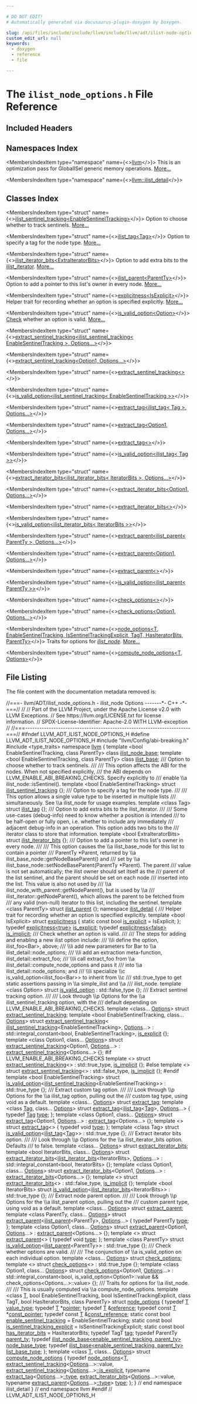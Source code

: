 ```yaml
---

# DO NOT EDIT!
# Automatically generated via docusaurus-plugin-doxygen by Doxygen.

slug: /api/files/include/include/llvm/include/llvm/adt/ilist-node-options-h
custom_edit_url: null
keywords:
  - doxygen
  - reference
  - file

---
```





# The `ilist_node_options.h` File Reference

<DoxygenPage pluginConfig={pluginConfig}>



## Included Headers

<IncludesList>
<IncludesListItem
  filePath="llvm/Config/abi-breaking.h"
  permalink=""
  isLocal="true" />
<IncludesListItem
  filePath="type_traits"
  permalink=""
  isLocal="false" />
</IncludesList>

## Namespaces Index

<MembersIndex>

<MembersIndexItem
  type="namespace"
  name={<><a href="/docs/api/namespaces/llvm">llvm</a></>}>
This is an optimization pass for GlobalISel generic memory operations. <a href="/docs/api/namespaces/llvm/#details">More...</a>
</MembersIndexItem>

<MembersIndexItem
  type="namespace"
  name={<><a href="/docs/api/namespaces/llvm/ilist-detail">llvm::ilist_detail</a></>}>
</MembersIndexItem>

</MembersIndex>

## Classes Index

<MembersIndex>

<MembersIndexItem
  type="struct"
  name={<><a href="/docs/api/structs/llvm/ilist-sentinel-tracking">ilist_sentinel_tracking&lt;EnableSentinelTracking&gt;</a></>}>
Option to choose whether to track sentinels. <a href="/docs/api/structs/llvm/ilist-sentinel-tracking/#details">More...</a>
</MembersIndexItem>

<MembersIndexItem
  type="struct"
  name={<><a href="/docs/api/structs/llvm/ilist-tag">ilist_tag&lt;Tag&gt;</a></>}>
Option to specify a tag for the node type. <a href="/docs/api/structs/llvm/ilist-tag/#details">More...</a>
</MembersIndexItem>

<MembersIndexItem
  type="struct"
  name={<><a href="/docs/api/structs/llvm/ilist-iterator-bits">ilist_iterator_bits&lt;ExtraIteratorBits&gt;</a></>}>
Option to add extra bits to the <a href="/docs/api/classes/llvm/ilist-iterator">ilist&#95;iterator</a>. <a href="/docs/api/structs/llvm/ilist-iterator-bits/#details">More...</a>
</MembersIndexItem>

<MembersIndexItem
  type="struct"
  name={<><a href="/docs/api/structs/llvm/ilist-parent">ilist_parent&lt;ParentTy&gt;</a></>}>
Option to add a pointer to this list&#39;s owner in every node. <a href="/docs/api/structs/llvm/ilist-parent/#details">More...</a>
</MembersIndexItem>

<MembersIndexItem
  type="struct"
  name={<><a href="/docs/api/structs/llvm/ilist-detail/explicitness">explicitness&lt;IsExplicit&gt;</a></>}>
Helper trait for recording whether an option is specified explicitly. <a href="/docs/api/structs/llvm/ilist-detail/explicitness/#details">More...</a>
</MembersIndexItem>

<MembersIndexItem
  type="struct"
  name={<><a href="/docs/api/structs/llvm/ilist-detail/is-valid-option">is_valid_option&lt;Option&gt;</a></>}>
<a href="/docs/api/namespaces/llvm/check">Check</a> whether an option is valid. <a href="/docs/api/structs/llvm/ilist-detail/is-valid-option/#details">More...</a>
</MembersIndexItem>

<MembersIndexItem
  type="struct"
  name={<><a href="/docs/api/structs/llvm/ilist-detail/extract-sentinel-tracking-1ca1120c2eb087cac94ecb2d8df85646">extract_sentinel_tracking&lt;ilist_sentinel_tracking&lt; EnableSentinelTracking &gt;, Options...&gt;</a></>}>
</MembersIndexItem>

<MembersIndexItem
  type="struct"
  name={<><a href="/docs/api/structs/llvm/ilist-detail/extract-sentinel-tracking-0aba35080f7fbff5cfc1f84b4ab8e4fd">extract_sentinel_tracking&lt;Option1, Options...&gt;</a></>}>
</MembersIndexItem>

<MembersIndexItem
  type="struct"
  name={<><a href="/docs/api/structs/llvm/ilist-detail/extract-sentinel-tracking-38559c871fba28d992ead51549367f83">extract_sentinel_tracking&lt;&gt;</a></>}>
</MembersIndexItem>

<MembersIndexItem
  type="struct"
  name={<><a href="/docs/api/structs/llvm/ilist-detail/is-valid-option-1806cf2bb1adeba58a9e9e92b57b2899">is_valid_option&lt;ilist_sentinel_tracking&lt; EnableSentinelTracking &gt;&gt;</a></>}>
</MembersIndexItem>

<MembersIndexItem
  type="struct"
  name={<><a href="/docs/api/structs/llvm/ilist-detail/extract-tag-0b5151aa4a2df87bef3c1dd805e6dc03">extract_tag&lt;ilist_tag&lt; Tag &gt;, Options...&gt;</a></>}>
</MembersIndexItem>

<MembersIndexItem
  type="struct"
  name={<><a href="/docs/api/structs/llvm/ilist-detail/extract-tag-0aba35080f7fbff5cfc1f84b4ab8e4fd">extract_tag&lt;Option1, Options...&gt;</a></>}>
</MembersIndexItem>

<MembersIndexItem
  type="struct"
  name={<><a href="/docs/api/structs/llvm/ilist-detail/extract-tag-38559c871fba28d992ead51549367f83">extract_tag&lt;&gt;</a></>}>
</MembersIndexItem>

<MembersIndexItem
  type="struct"
  name={<><a href="/docs/api/structs/llvm/ilist-detail/is-valid-option-d8e384254477ea05f4d8c452e5cb6c9c">is_valid_option&lt;ilist_tag&lt; Tag &gt;&gt;</a></>}>
</MembersIndexItem>

<MembersIndexItem
  type="struct"
  name={<><a href="/docs/api/structs/llvm/ilist-detail/extract-iterator-bits-a64cf0137404228d3ad28a1423f16876">extract_iterator_bits&lt;ilist_iterator_bits&lt; IteratorBits &gt;, Options...&gt;</a></>}>
</MembersIndexItem>

<MembersIndexItem
  type="struct"
  name={<><a href="/docs/api/structs/llvm/ilist-detail/extract-iterator-bits-0aba35080f7fbff5cfc1f84b4ab8e4fd">extract_iterator_bits&lt;Option1, Options...&gt;</a></>}>
</MembersIndexItem>

<MembersIndexItem
  type="struct"
  name={<><a href="/docs/api/structs/llvm/ilist-detail/extract-iterator-bits-38559c871fba28d992ead51549367f83">extract_iterator_bits&lt;&gt;</a></>}>
</MembersIndexItem>

<MembersIndexItem
  type="struct"
  name={<><a href="/docs/api/structs/llvm/ilist-detail/is-valid-option-ab6da5f2610730fbee69782082180e4f">is_valid_option&lt;ilist_iterator_bits&lt; IteratorBits &gt;&gt;</a></>}>
</MembersIndexItem>

<MembersIndexItem
  type="struct"
  name={<><a href="/docs/api/structs/llvm/ilist-detail/extract-parent-91d2c9ba4c1758a1baa97722c9e1eebd">extract_parent&lt;ilist_parent&lt; ParentTy &gt;, Options...&gt;</a></>}>
</MembersIndexItem>

<MembersIndexItem
  type="struct"
  name={<><a href="/docs/api/structs/llvm/ilist-detail/extract-parent-0aba35080f7fbff5cfc1f84b4ab8e4fd">extract_parent&lt;Option1, Options...&gt;</a></>}>
</MembersIndexItem>

<MembersIndexItem
  type="struct"
  name={<><a href="/docs/api/structs/llvm/ilist-detail/extract-parent-38559c871fba28d992ead51549367f83">extract_parent&lt;&gt;</a></>}>
</MembersIndexItem>

<MembersIndexItem
  type="struct"
  name={<><a href="/docs/api/structs/llvm/ilist-detail/is-valid-option-70c1c3778af5860b5cf275dd1801c4d1">is_valid_option&lt;ilist_parent&lt; ParentTy &gt;&gt;</a></>}>
</MembersIndexItem>

<MembersIndexItem
  type="struct"
  name={<><a href="/docs/api/structs/llvm/ilist-detail/check-options-38559c871fba28d992ead51549367f83">check_options&lt;&gt;</a></>}>
</MembersIndexItem>

<MembersIndexItem
  type="struct"
  name={<><a href="/docs/api/structs/llvm/ilist-detail/check-options-0aba35080f7fbff5cfc1f84b4ab8e4fd">check_options&lt;Option1, Options...&gt;</a></>}>
</MembersIndexItem>

<MembersIndexItem
  type="struct"
  name={<><a href="/docs/api/structs/llvm/ilist-detail/node-options">node_options&lt;T, EnableSentinelTracking, IsSentinelTrackingExplicit, TagT, HasIteratorBits, ParentTy&gt;</a></>}>
Traits for options for <em><a href="/docs/api/classes/llvm/ilist-node">ilist&#95;node</a></em>. <a href="/docs/api/structs/llvm/ilist-detail/node-options/#details">More...</a>
</MembersIndexItem>

<MembersIndexItem
  type="struct"
  name={<><a href="/docs/api/structs/llvm/ilist-detail/compute-node-options">compute_node_options&lt;T, Options&gt;</a></>}>
</MembersIndexItem>

</MembersIndex>


## File Listing

The file content with the documentation metadata removed is:

<ProgramListing>

<Link id="l00001" /><CodeLine lineNumber="1"><span class="doxyHighlightComment">//===- llvm/ADT/ilist&#95;node&#95;options.h - ilist&#95;node Options -------&#42;- C++ -&#42;-===//</span></CodeLine>
<Link id="l00002" /><CodeLine lineNumber="2"><span class="doxyHighlightComment">//</span></CodeLine>
<Link id="l00003" /><CodeLine lineNumber="3"><span class="doxyHighlightComment">// Part of the LLVM Project, under the Apache License v2.0 with LLVM Exceptions.</span></CodeLine>
<Link id="l00004" /><CodeLine lineNumber="4"><span class="doxyHighlightComment">// See https://llvm.org/LICENSE.txt for license information.</span></CodeLine>
<Link id="l00005" /><CodeLine lineNumber="5"><span class="doxyHighlightComment">// SPDX-License-Identifier: Apache-2.0 WITH LLVM-exception</span></CodeLine>
<Link id="l00006" /><CodeLine lineNumber="6"><span class="doxyHighlightComment">//</span></CodeLine>
<Link id="l00007" /><CodeLine lineNumber="7"><span class="doxyHighlightComment">//===----------------------------------------------------------------------===//</span></CodeLine>
<Link id="l00008" /><CodeLine lineNumber="8"></CodeLine>
<Link id="l00009" /><CodeLine lineNumber="9"><span class="doxyHighlightPreprocessor">#ifndef LLVM&#95;ADT&#95;ILIST&#95;NODE&#95;OPTIONS&#95;H</span></CodeLine>
<Link id="l00010" /><CodeLine lineNumber="10"><span class="doxyHighlightPreprocessor">#define LLVM&#95;ADT&#95;ILIST&#95;NODE&#95;OPTIONS&#95;H</span></CodeLine>
<Link id="l00011" /><CodeLine lineNumber="11"></CodeLine>
<Link id="l00012" /><CodeLine lineNumber="12"><span class="doxyHighlightPreprocessor">#include &quot;llvm/Config/abi-breaking.h&quot;</span></CodeLine>
<Link id="l00013" /><CodeLine lineNumber="13"></CodeLine>
<Link id="l00014" /><CodeLine lineNumber="14"><span class="doxyHighlightPreprocessor">#include &lt;type&#95;traits&gt;</span></CodeLine>
<Link id="l00015" /><CodeLine lineNumber="15"></CodeLine>
<Link id="l00016" /><CodeLine lineNumber="16"><span class="doxyHighlightKeyword">namespace </span><span class="doxyHighlight"><a href="/docs/api/namespaces/llvm">llvm</a> &#123;</span></CodeLine>
<Link id="l00017" /><CodeLine lineNumber="17"></CodeLine>
<Link id="l00018" /><CodeLine lineNumber="18"><span class="doxyHighlightKeyword">template</span><span class="doxyHighlight"> &lt;</span><span class="doxyHighlightKeywordType">bool</span><span class="doxyHighlight"> EnableSentinelTracking, </span><span class="doxyHighlightKeyword">class</span><span class="doxyHighlight"> ParentTy&gt; </span><span class="doxyHighlightKeyword">class </span><span class="doxyHighlight"><a href="/docs/api/classes/llvm/ilist-node-base">ilist&#95;node&#95;base</a>;</span></CodeLine>
<Link id="l00019" /><CodeLine lineNumber="19"><span class="doxyHighlightKeyword">template</span><span class="doxyHighlight"> &lt;</span><span class="doxyHighlightKeywordType">bool</span><span class="doxyHighlight"> EnableSentinelTracking, </span><span class="doxyHighlightKeyword">class</span><span class="doxyHighlight"> ParentTy&gt; </span><span class="doxyHighlightKeyword">class </span><span class="doxyHighlight"><a href="/docs/api/classes/llvm/ilist-base">ilist&#95;base</a>;</span></CodeLine>
<Link id="l00020" /><CodeLine lineNumber="20"></CodeLine>
<Link id="l00021" /><CodeLine lineNumber="21"><span class="doxyHighlightComment">/// Option to choose whether to track sentinels.</span></CodeLine>
<Link id="l00022" /><CodeLine lineNumber="22"><span class="doxyHighlightComment">///</span></CodeLine>
<Link id="l00023" /><CodeLine lineNumber="23"><span class="doxyHighlightComment">/// This option affects the ABI for the nodes.  When not specified explicitly,</span></CodeLine>
<Link id="l00024" /><CodeLine lineNumber="24"><span class="doxyHighlightComment">/// the ABI depends on LLVM&#95;ENABLE&#95;ABI&#95;BREAKING&#95;CHECKS.  Specify explicitly to</span></CodeLine>
<Link id="l00025" /><CodeLine lineNumber="25"><span class="doxyHighlightComment">/// enable \\a ilist&#95;node::isSentinel().</span></CodeLine>
<Link id="l00026" /><CodeLine lineNumber="26" lineLink="/docs/api/structs/llvm/ilist-sentinel-tracking"><span class="doxyHighlightKeyword">template</span><span class="doxyHighlight"> &lt;</span><span class="doxyHighlightKeywordType">bool</span><span class="doxyHighlight"> EnableSentinelTracking&gt; </span><span class="doxyHighlightKeyword">struct </span><span class="doxyHighlight"><a href="/docs/api/structs/llvm/ilist-sentinel-tracking">ilist&#95;sentinel&#95;tracking</a> &#123;&#125;;</span></CodeLine>
<Link id="l00027" /><CodeLine lineNumber="27"></CodeLine>
<Link id="l00028" /><CodeLine lineNumber="28"><span class="doxyHighlightComment">/// Option to specify a tag for the node type.</span></CodeLine>
<Link id="l00029" /><CodeLine lineNumber="29"><span class="doxyHighlightComment">///</span></CodeLine>
<Link id="l00030" /><CodeLine lineNumber="30"><span class="doxyHighlightComment">/// This option allows a single value type to be inserted in multiple lists</span></CodeLine>
<Link id="l00031" /><CodeLine lineNumber="31"><span class="doxyHighlightComment">/// simultaneously.  See \\a ilist&#95;node for usage examples.</span></CodeLine>
<Link id="l00032" /><CodeLine lineNumber="32" lineLink="/docs/api/structs/llvm/ilist-tag"><span class="doxyHighlightKeyword">template</span><span class="doxyHighlight"> &lt;</span><span class="doxyHighlightKeyword">class</span><span class="doxyHighlight"> Tag&gt; </span><span class="doxyHighlightKeyword">struct </span><span class="doxyHighlight"><a href="/docs/api/structs/llvm/ilist-tag">ilist&#95;tag</a> &#123;&#125;;</span></CodeLine>
<Link id="l00033" /><CodeLine lineNumber="33"></CodeLine>
<Link id="l00034" /><CodeLine lineNumber="34"><span class="doxyHighlightComment">/// Option to add extra bits to the ilist&#95;iterator.</span></CodeLine>
<Link id="l00035" /><CodeLine lineNumber="35"><span class="doxyHighlightComment">///</span></CodeLine>
<Link id="l00036" /><CodeLine lineNumber="36"><span class="doxyHighlightComment">/// Some use-cases (debug-info) need to know whether a position is intended</span></CodeLine>
<Link id="l00037" /><CodeLine lineNumber="37"><span class="doxyHighlightComment">/// to be half-open or fully open, i.e. whether to include any immediately</span></CodeLine>
<Link id="l00038" /><CodeLine lineNumber="38"><span class="doxyHighlightComment">/// adjacent debug-info in an operation. This option adds two bits to the</span></CodeLine>
<Link id="l00039" /><CodeLine lineNumber="39"><span class="doxyHighlightComment">/// iterator class to store that information.</span></CodeLine>
<Link id="l00040" /><CodeLine lineNumber="40" lineLink="/docs/api/structs/llvm/ilist-iterator-bits"><span class="doxyHighlightKeyword">template</span><span class="doxyHighlight"> &lt;</span><span class="doxyHighlightKeywordType">bool</span><span class="doxyHighlight"> ExtraIteratorBits&gt; </span><span class="doxyHighlightKeyword">struct </span><span class="doxyHighlight"><a href="/docs/api/structs/llvm/ilist-iterator-bits">ilist&#95;iterator&#95;bits</a> &#123;&#125;;</span></CodeLine>
<Link id="l00041" /><CodeLine lineNumber="41"></CodeLine>
<Link id="l00042" /><CodeLine lineNumber="42"><span class="doxyHighlightComment">/// Option to add a pointer to this list&#39;s owner in every node.</span></CodeLine>
<Link id="l00043" /><CodeLine lineNumber="43"><span class="doxyHighlightComment">///</span></CodeLine>
<Link id="l00044" /><CodeLine lineNumber="44"><span class="doxyHighlightComment">/// This option causes the \\a ilist&#95;base&#95;node for this list to contain a pointer</span></CodeLine>
<Link id="l00045" /><CodeLine lineNumber="45"><span class="doxyHighlightComment">/// ParentTy &#42;Parent, returned by \\a ilist&#95;base&#95;node::getNodeBaseParent() and</span></CodeLine>
<Link id="l00046" /><CodeLine lineNumber="46"><span class="doxyHighlightComment">/// set by \\a ilist&#95;base&#95;node::setNodeBaseParent(ParentTy &#42;Parent). The parent</span></CodeLine>
<Link id="l00047" /><CodeLine lineNumber="47"><span class="doxyHighlightComment">/// value is not set automatically; the ilist owner should set itself as the</span></CodeLine>
<Link id="l00048" /><CodeLine lineNumber="48"><span class="doxyHighlightComment">/// parent of the list sentinel, and the parent should be set on each node</span></CodeLine>
<Link id="l00049" /><CodeLine lineNumber="49"><span class="doxyHighlightComment">/// inserted into the list. This value is also not used by</span></CodeLine>
<Link id="l00050" /><CodeLine lineNumber="50"><span class="doxyHighlightComment">/// \\a ilist&#95;node&#95;with&#95;parent::getNodeParent(), but is used by \\a</span></CodeLine>
<Link id="l00051" /><CodeLine lineNumber="51"><span class="doxyHighlightComment">/// ilist&#95;iterator::getNodeParent(), which allows the parent to be fetched from</span></CodeLine>
<Link id="l00052" /><CodeLine lineNumber="52"><span class="doxyHighlightComment">/// any valid (non-null) iterator to this list, including the sentinel.</span></CodeLine>
<Link id="l00053" /><CodeLine lineNumber="53" lineLink="/docs/api/structs/llvm/ilist-parent"><span class="doxyHighlightKeyword">template</span><span class="doxyHighlight"> &lt;</span><span class="doxyHighlightKeyword">class</span><span class="doxyHighlight"> ParentTy&gt; </span><span class="doxyHighlightKeyword">struct </span><span class="doxyHighlight"><a href="/docs/api/structs/llvm/ilist-parent">ilist&#95;parent</a> &#123;&#125;;</span></CodeLine>
<Link id="l00054" /><CodeLine lineNumber="54"></CodeLine>
<Link id="l00055" /><CodeLine lineNumber="55"><span class="doxyHighlightKeyword">namespace </span><span class="doxyHighlight"><a href="/docs/api/namespaces/llvm/ilist-detail">ilist&#95;detail</a> &#123;</span></CodeLine>
<Link id="l00056" /><CodeLine lineNumber="56"></CodeLine>
<Link id="l00057" /><CodeLine lineNumber="57"><span class="doxyHighlightComment">/// Helper trait for recording whether an option is specified explicitly.</span></CodeLine>
<Link id="l00058" /><CodeLine lineNumber="58" lineLink="/docs/api/structs/llvm/ilist-detail/explicitness"><span class="doxyHighlightKeyword">template</span><span class="doxyHighlight"> &lt;</span><span class="doxyHighlightKeywordType">bool</span><span class="doxyHighlight"> IsExplicit&gt; </span><span class="doxyHighlightKeyword">struct </span><span class="doxyHighlight"><a href="/docs/api/structs/llvm/ilist-detail/explicitness">explicitness</a> &#123;</span></CodeLine>
<Link id="l00059" /><CodeLine lineNumber="59" lineLink="/docs/api/structs/llvm/ilist-detail/explicitness/#a7985825f43448dded91c741060bfeb17"><span class="doxyHighlight">  </span><span class="doxyHighlightKeyword">static</span><span class="doxyHighlight"> </span><span class="doxyHighlightKeyword">const</span><span class="doxyHighlight"> </span><span class="doxyHighlightKeywordType">bool</span><span class="doxyHighlight"> <a href="/docs/api/structs/llvm/ilist-detail/explicitness/#a7985825f43448dded91c741060bfeb17">is&#95;explicit</a> = IsExplicit;</span></CodeLine>
<Link id="l00060" /><CodeLine lineNumber="60"><span class="doxyHighlight">&#125;;</span></CodeLine>
<Link id="l00061" /><CodeLine lineNumber="61" lineLink="/docs/api/namespaces/llvm/ilist-detail/#a1e57db99deda7a9d4339355b8bff5ba1"><span class="doxyHighlightKeyword">typedef</span><span class="doxyHighlight"> <a href="/docs/api/structs/llvm/ilist-detail/explicitness">explicitness&lt;true&gt;</a> <a href="/docs/api/namespaces/llvm/ilist-detail/#a1e57db99deda7a9d4339355b8bff5ba1">is&#95;explicit</a>;</span></CodeLine>
<Link id="l00062" /><CodeLine lineNumber="62" lineLink="/docs/api/namespaces/llvm/ilist-detail/#a2a224af9d426f0d91580f0a823fa0b70"><span class="doxyHighlightKeyword">typedef</span><span class="doxyHighlight"> <a href="/docs/api/structs/llvm/ilist-detail/explicitness">explicitness&lt;false&gt;</a> <a href="/docs/api/namespaces/llvm/ilist-detail/#a2a224af9d426f0d91580f0a823fa0b70">is&#95;implicit</a>;</span></CodeLine>
<Link id="l00063" /><CodeLine lineNumber="63"></CodeLine>
<Link id="l00064" /><CodeLine lineNumber="64"><span class="doxyHighlightComment">/// Check whether an option is valid.</span></CodeLine>
<Link id="l00065" /><CodeLine lineNumber="65"><span class="doxyHighlightComment">///</span></CodeLine>
<Link id="l00066" /><CodeLine lineNumber="66"><span class="doxyHighlightComment">/// The steps for adding and enabling a new ilist option include:</span></CodeLine>
<Link id="l00067" /><CodeLine lineNumber="67"><span class="doxyHighlightComment">/// \\li define the option, ilist&#95;foo&lt;Bar&gt;, above;</span></CodeLine>
<Link id="l00068" /><CodeLine lineNumber="68"><span class="doxyHighlightComment">/// \\li add new parameters for Bar to \\a ilist&#95;detail::node&#95;options;</span></CodeLine>
<Link id="l00069" /><CodeLine lineNumber="69"><span class="doxyHighlightComment">/// \\li add an extraction meta-function, ilist&#95;detail::extract&#95;foo;</span></CodeLine>
<Link id="l00070" /><CodeLine lineNumber="70"><span class="doxyHighlightComment">/// \\li call extract&#95;foo from \\a ilist&#95;detail::compute&#95;node&#95;options and pass it</span></CodeLine>
<Link id="l00071" /><CodeLine lineNumber="71"><span class="doxyHighlightComment">/// into \\a ilist&#95;detail::node&#95;options; and</span></CodeLine>
<Link id="l00072" /><CodeLine lineNumber="72"><span class="doxyHighlightComment">/// \\li specialize \\c is&#95;valid&#95;option&lt;ilist&#95;foo&lt;Bar&gt;&gt; to inherit from \\c</span></CodeLine>
<Link id="l00073" /><CodeLine lineNumber="73"><span class="doxyHighlightComment">/// std::true&#95;type to get static assertions passing in \\a simple&#95;ilist and \\a</span></CodeLine>
<Link id="l00074" /><CodeLine lineNumber="74"><span class="doxyHighlightComment">/// ilist&#95;node.</span></CodeLine>
<Link id="l00075" /><CodeLine lineNumber="75" lineLink="/docs/api/structs/llvm/ilist-detail/is-valid-option"><span class="doxyHighlightKeyword">template</span><span class="doxyHighlight"> &lt;</span><span class="doxyHighlightKeyword">class</span><span class="doxyHighlight"> Option&gt; </span><span class="doxyHighlightKeyword">struct </span><span class="doxyHighlight"><a href="/docs/api/structs/llvm/ilist-detail/is-valid-option">is&#95;valid&#95;option</a> : std::false&#95;type &#123;&#125;;</span></CodeLine>
<Link id="l00076" /><CodeLine lineNumber="76"></CodeLine>
<Link id="l00077" /><CodeLine lineNumber="77"><span class="doxyHighlightComment">/// Extract sentinel tracking option.</span></CodeLine>
<Link id="l00078" /><CodeLine lineNumber="78"><span class="doxyHighlightComment">///</span></CodeLine>
<Link id="l00079" /><CodeLine lineNumber="79"><span class="doxyHighlightComment">/// Look through \\p Options for the \\a ilist&#95;sentinel&#95;tracking option, with the</span></CodeLine>
<Link id="l00080" /><CodeLine lineNumber="80"><span class="doxyHighlightComment">/// default depending on LLVM&#95;ENABLE&#95;ABI&#95;BREAKING&#95;CHECKS.</span></CodeLine>
<Link id="l00081" /><CodeLine lineNumber="81" lineLink="/docs/api/structs/llvm/ilist-detail/extract-sentinel-tracking"><span class="doxyHighlightKeyword">template</span><span class="doxyHighlight"> &lt;</span><span class="doxyHighlightKeyword">class</span><span class="doxyHighlight">... <a href="/docs/api/files/lib/lib/debuginfo/lib/debuginfo/logicalview/lib/debuginfo/logicalview/core/lvoptions-cpp/#ab4088b7a11f3cbc38ac16a6e9c72494e">Options</a>&gt; </span><span class="doxyHighlightKeyword">struct </span><span class="doxyHighlight"><a href="/docs/api/structs/llvm/ilist-detail/extract-sentinel-tracking">extract&#95;sentinel&#95;tracking</a>;</span></CodeLine>
<Link id="l00082" /><CodeLine lineNumber="82"><span class="doxyHighlightKeyword">template</span><span class="doxyHighlight"> &lt;</span><span class="doxyHighlightKeywordType">bool</span><span class="doxyHighlight"> EnableSentinelTracking, </span><span class="doxyHighlightKeyword">class</span><span class="doxyHighlight">... <a href="/docs/api/files/lib/lib/debuginfo/lib/debuginfo/logicalview/lib/debuginfo/logicalview/core/lvoptions-cpp/#ab4088b7a11f3cbc38ac16a6e9c72494e">Options</a>&gt;</span></CodeLine>
<Link id="l00083" /><CodeLine lineNumber="83" lineLink="/docs/api/structs/llvm/ilist-detail/extract-sentinel-tracking-1ca1120c2eb087cac94ecb2d8df85646"><span class="doxyHighlightKeyword">struct </span><span class="doxyHighlight"><a href="/docs/api/structs/llvm/ilist-detail/extract-sentinel-tracking">extract&#95;sentinel&#95;tracking</a>&lt;</span></CodeLine>
<Link id="l00084" /><CodeLine lineNumber="84"><span class="doxyHighlight">    <a href="/docs/api/structs/llvm/ilist-sentinel-tracking">ilist&#95;sentinel&#95;tracking</a>&lt;EnableSentinelTracking&gt;, <a href="/docs/api/files/lib/lib/debuginfo/lib/debuginfo/logicalview/lib/debuginfo/logicalview/core/lvoptions-cpp/#ab4088b7a11f3cbc38ac16a6e9c72494e">Options</a>...&gt;</span></CodeLine>
<Link id="l00085" /><CodeLine lineNumber="85"><span class="doxyHighlight">    : std::integral&#95;constant&lt;bool, EnableSentinelTracking&gt;, <a href="/docs/api/structs/llvm/ilist-detail/explicitness/#a7985825f43448dded91c741060bfeb17">is&#95;explicit</a> &#123;&#125;;</span></CodeLine>
<Link id="l00086" /><CodeLine lineNumber="86"><span class="doxyHighlightKeyword">template</span><span class="doxyHighlight"> &lt;</span><span class="doxyHighlightKeyword">class </span><span class="doxyHighlight">Option1, </span><span class="doxyHighlightKeyword">class</span><span class="doxyHighlight">... <a href="/docs/api/files/lib/lib/debuginfo/lib/debuginfo/logicalview/lib/debuginfo/logicalview/core/lvoptions-cpp/#ab4088b7a11f3cbc38ac16a6e9c72494e">Options</a>&gt;</span></CodeLine>
<Link id="l00087" /><CodeLine lineNumber="87" lineLink="/docs/api/structs/llvm/ilist-detail/extract-sentinel-tracking-0aba35080f7fbff5cfc1f84b4ab8e4fd"><span class="doxyHighlightKeyword">struct </span><span class="doxyHighlight"><a href="/docs/api/structs/llvm/ilist-detail/extract-sentinel-tracking">extract&#95;sentinel&#95;tracking</a>&lt;Option1, <a href="/docs/api/files/lib/lib/debuginfo/lib/debuginfo/logicalview/lib/debuginfo/logicalview/core/lvoptions-cpp/#ab4088b7a11f3cbc38ac16a6e9c72494e">Options</a>...&gt;</span></CodeLine>
<Link id="l00088" /><CodeLine lineNumber="88"><span class="doxyHighlight">    : <a href="/docs/api/structs/llvm/ilist-detail/extract-sentinel-tracking">extract&#95;sentinel&#95;tracking</a>&lt;Options...&gt; &#123;&#125;;</span></CodeLine>
<Link id="l00089" /><CodeLine lineNumber="89"><span class="doxyHighlightPreprocessor">#if LLVM&#95;ENABLE&#95;ABI&#95;BREAKING&#95;CHECKS</span></CodeLine>
<Link id="l00090" /><CodeLine lineNumber="90"><span class="doxyHighlightKeyword">template</span><span class="doxyHighlight"> &lt;&gt; </span><span class="doxyHighlightKeyword">struct </span><span class="doxyHighlight"><a href="/docs/api/structs/llvm/ilist-detail/extract-sentinel-tracking">extract&#95;sentinel&#95;tracking</a>&lt;&gt; : std::true&#95;type, <a href="/docs/api/namespaces/llvm/ilist-detail/#a2a224af9d426f0d91580f0a823fa0b70">is&#95;implicit</a> &#123;&#125;;</span></CodeLine>
<Link id="l00091" /><CodeLine lineNumber="91"><span class="doxyHighlightPreprocessor">#else</span></CodeLine>
<Link id="l00092" /><CodeLine lineNumber="92"><span class="doxyHighlightKeyword">template</span><span class="doxyHighlight"> &lt;&gt;</span></CodeLine>
<Link id="l00093" /><CodeLine lineNumber="93" lineLink="/docs/api/structs/llvm/ilist-detail/extract-sentinel-tracking-38559c871fba28d992ead51549367f83"><span class="doxyHighlightKeyword">struct </span><span class="doxyHighlight"><a href="/docs/api/structs/llvm/ilist-detail/extract-sentinel-tracking">extract&#95;sentinel&#95;tracking</a>&lt;&gt; : std::false&#95;type, <a href="/docs/api/namespaces/llvm/ilist-detail/#a2a224af9d426f0d91580f0a823fa0b70">is&#95;implicit</a> &#123;&#125;;</span></CodeLine>
<Link id="l00094" /><CodeLine lineNumber="94"><span class="doxyHighlightPreprocessor">#endif</span></CodeLine>
<Link id="l00095" /><CodeLine lineNumber="95"><span class="doxyHighlightKeyword">template</span><span class="doxyHighlight"> &lt;</span><span class="doxyHighlightKeywordType">bool</span><span class="doxyHighlight"> EnableSentinelTracking&gt;</span></CodeLine>
<Link id="l00096" /><CodeLine lineNumber="96" lineLink="/docs/api/structs/llvm/ilist-detail/is-valid-option-1806cf2bb1adeba58a9e9e92b57b2899"><span class="doxyHighlightKeyword">struct </span><span class="doxyHighlight"><a href="/docs/api/structs/llvm/ilist-detail/is-valid-option">is&#95;valid&#95;option</a>&lt;<a href="/docs/api/structs/llvm/ilist-sentinel-tracking">ilist&#95;sentinel&#95;tracking</a>&lt;EnableSentinelTracking&gt;&gt;</span></CodeLine>
<Link id="l00097" /><CodeLine lineNumber="97"><span class="doxyHighlight">    : std::true&#95;type &#123;&#125;;</span></CodeLine>
<Link id="l00098" /><CodeLine lineNumber="98"></CodeLine>
<Link id="l00099" /><CodeLine lineNumber="99"><span class="doxyHighlightComment">/// Extract custom tag option.</span></CodeLine>
<Link id="l00100" /><CodeLine lineNumber="100"><span class="doxyHighlightComment">///</span></CodeLine>
<Link id="l00101" /><CodeLine lineNumber="101"><span class="doxyHighlightComment">/// Look through \\p Options for the \\a ilist&#95;tag option, pulling out the</span></CodeLine>
<Link id="l00102" /><CodeLine lineNumber="102"><span class="doxyHighlightComment">/// custom tag type, using void as a default.</span></CodeLine>
<Link id="l00103" /><CodeLine lineNumber="103" lineLink="/docs/api/structs/llvm/ilist-detail/extract-tag"><span class="doxyHighlightKeyword">template</span><span class="doxyHighlight"> &lt;</span><span class="doxyHighlightKeyword">class</span><span class="doxyHighlight">... <a href="/docs/api/files/lib/lib/debuginfo/lib/debuginfo/logicalview/lib/debuginfo/logicalview/core/lvoptions-cpp/#ab4088b7a11f3cbc38ac16a6e9c72494e">Options</a>&gt; </span><span class="doxyHighlightKeyword">struct </span><span class="doxyHighlight"><a href="/docs/api/structs/llvm/ilist-detail/extract-tag">extract&#95;tag</a>;</span></CodeLine>
<Link id="l00104" /><CodeLine lineNumber="104"><span class="doxyHighlightKeyword">template</span><span class="doxyHighlight"> &lt;</span><span class="doxyHighlightKeyword">class </span><span class="doxyHighlight"><a href="/docs/api/namespaces/llvm/#ac226f3d2b9ca090171a8e0a8cb92c343ac101058e7ea21bbbf2a5ac893088e90b">Tag</a>, </span><span class="doxyHighlightKeyword">class</span><span class="doxyHighlight">... <a href="/docs/api/files/lib/lib/debuginfo/lib/debuginfo/logicalview/lib/debuginfo/logicalview/core/lvoptions-cpp/#ab4088b7a11f3cbc38ac16a6e9c72494e">Options</a>&gt;</span></CodeLine>
<Link id="l00105" /><CodeLine lineNumber="105" lineLink="/docs/api/structs/llvm/ilist-detail/extract-tag-0b5151aa4a2df87bef3c1dd805e6dc03"><span class="doxyHighlightKeyword">struct </span><span class="doxyHighlight"><a href="/docs/api/structs/llvm/ilist-detail/extract-tag">extract&#95;tag</a>&lt;<a href="/docs/api/structs/llvm/ilist-tag">ilist&#95;tag</a>&lt;<a href="/docs/api/namespaces/llvm/#ac226f3d2b9ca090171a8e0a8cb92c343ac101058e7ea21bbbf2a5ac893088e90b">Tag</a>&gt;, <a href="/docs/api/files/lib/lib/debuginfo/lib/debuginfo/logicalview/lib/debuginfo/logicalview/core/lvoptions-cpp/#ab4088b7a11f3cbc38ac16a6e9c72494e">Options</a>...&gt; &#123;</span></CodeLine>
<Link id="l00106" /><CodeLine lineNumber="106" lineLink="/docs/api/structs/llvm/ilist-detail/extract-tag-0b5151aa4a2df87bef3c1dd805e6dc03/#a370b4cebddfd4247481fb3d090002c05"><span class="doxyHighlight">  </span><span class="doxyHighlightKeyword">typedef</span><span class="doxyHighlight"> <a href="/docs/api/namespaces/llvm/#ac226f3d2b9ca090171a8e0a8cb92c343ac101058e7ea21bbbf2a5ac893088e90b">Tag</a> <a href="/docs/api/structs/llvm/ilist-detail/extract-tag-0b5151aa4a2df87bef3c1dd805e6dc03/#a370b4cebddfd4247481fb3d090002c05">type</a>;</span></CodeLine>
<Link id="l00107" /><CodeLine lineNumber="107"><span class="doxyHighlight">&#125;;</span></CodeLine>
<Link id="l00108" /><CodeLine lineNumber="108"><span class="doxyHighlightKeyword">template</span><span class="doxyHighlight"> &lt;</span><span class="doxyHighlightKeyword">class </span><span class="doxyHighlight">Option1, </span><span class="doxyHighlightKeyword">class</span><span class="doxyHighlight">... <a href="/docs/api/files/lib/lib/debuginfo/lib/debuginfo/logicalview/lib/debuginfo/logicalview/core/lvoptions-cpp/#ab4088b7a11f3cbc38ac16a6e9c72494e">Options</a>&gt;</span></CodeLine>
<Link id="l00109" /><CodeLine lineNumber="109" lineLink="/docs/api/structs/llvm/ilist-detail/extract-tag-0aba35080f7fbff5cfc1f84b4ab8e4fd"><span class="doxyHighlightKeyword">struct </span><span class="doxyHighlight"><a href="/docs/api/structs/llvm/ilist-detail/extract-tag">extract&#95;tag</a>&lt;Option1, <a href="/docs/api/files/lib/lib/debuginfo/lib/debuginfo/logicalview/lib/debuginfo/logicalview/core/lvoptions-cpp/#ab4088b7a11f3cbc38ac16a6e9c72494e">Options</a>...&gt; : <a href="/docs/api/structs/llvm/ilist-detail/extract-tag">extract&#95;tag</a>&lt;Options...&gt; &#123;&#125;;</span></CodeLine>
<Link id="l00110" /><CodeLine lineNumber="110" lineLink="/docs/api/structs/llvm/ilist-detail/extract-tag-38559c871fba28d992ead51549367f83"><span class="doxyHighlightKeyword">template</span><span class="doxyHighlight"> &lt;&gt; </span><span class="doxyHighlightKeyword">struct </span><span class="doxyHighlight"><a href="/docs/api/structs/llvm/ilist-detail/extract-tag">extract&#95;tag</a>&lt;&gt; &#123;</span></CodeLine>
<Link id="l00111" /><CodeLine lineNumber="111" lineLink="/docs/api/structs/llvm/ilist-detail/extract-tag-38559c871fba28d992ead51549367f83/#acfb7585a6cbfd3f6b851ae3d2b0c21ae"><span class="doxyHighlight">  </span><span class="doxyHighlightKeyword">typedef</span><span class="doxyHighlight"> </span><span class="doxyHighlightKeywordType">void</span><span class="doxyHighlight"> <a href="/docs/api/structs/llvm/ilist-detail/extract-tag-38559c871fba28d992ead51549367f83/#acfb7585a6cbfd3f6b851ae3d2b0c21ae">type</a>;</span></CodeLine>
<Link id="l00112" /><CodeLine lineNumber="112"><span class="doxyHighlight">&#125;;</span></CodeLine>
<Link id="l00113" /><CodeLine lineNumber="113" lineLink="/docs/api/structs/llvm/ilist-detail/is-valid-option-d8e384254477ea05f4d8c452e5cb6c9c"><span class="doxyHighlightKeyword">template</span><span class="doxyHighlight"> &lt;</span><span class="doxyHighlightKeyword">class</span><span class="doxyHighlight"> Tag&gt; </span><span class="doxyHighlightKeyword">struct </span><span class="doxyHighlight"><a href="/docs/api/structs/llvm/ilist-detail/is-valid-option">is&#95;valid&#95;option</a>&lt;<a href="/docs/api/structs/llvm/ilist-tag">ilist&#95;tag</a>&lt;<a href="/docs/api/namespaces/llvm/#ac226f3d2b9ca090171a8e0a8cb92c343ac101058e7ea21bbbf2a5ac893088e90b">Tag</a>&gt;&gt; : std::true&#95;type &#123;&#125;;</span></CodeLine>
<Link id="l00114" /><CodeLine lineNumber="114"></CodeLine>
<Link id="l00115" /><CodeLine lineNumber="115"><span class="doxyHighlightComment">/// Extract iterator bits option.</span></CodeLine>
<Link id="l00116" /><CodeLine lineNumber="116"><span class="doxyHighlightComment">///</span></CodeLine>
<Link id="l00117" /><CodeLine lineNumber="117"><span class="doxyHighlightComment">/// Look through \\p Options for the \\a ilist&#95;iterator&#95;bits option. Defaults</span></CodeLine>
<Link id="l00118" /><CodeLine lineNumber="118"><span class="doxyHighlightComment">/// to false.</span></CodeLine>
<Link id="l00119" /><CodeLine lineNumber="119" lineLink="/docs/api/structs/llvm/ilist-detail/extract-iterator-bits"><span class="doxyHighlightKeyword">template</span><span class="doxyHighlight"> &lt;</span><span class="doxyHighlightKeyword">class</span><span class="doxyHighlight">... <a href="/docs/api/files/lib/lib/debuginfo/lib/debuginfo/logicalview/lib/debuginfo/logicalview/core/lvoptions-cpp/#ab4088b7a11f3cbc38ac16a6e9c72494e">Options</a>&gt; </span><span class="doxyHighlightKeyword">struct </span><span class="doxyHighlight"><a href="/docs/api/structs/llvm/ilist-detail/extract-iterator-bits">extract&#95;iterator&#95;bits</a>;</span></CodeLine>
<Link id="l00120" /><CodeLine lineNumber="120"><span class="doxyHighlightKeyword">template</span><span class="doxyHighlight"> &lt;</span><span class="doxyHighlightKeywordType">bool</span><span class="doxyHighlight"> IteratorBits, </span><span class="doxyHighlightKeyword">class</span><span class="doxyHighlight">... <a href="/docs/api/files/lib/lib/debuginfo/lib/debuginfo/logicalview/lib/debuginfo/logicalview/core/lvoptions-cpp/#ab4088b7a11f3cbc38ac16a6e9c72494e">Options</a>&gt;</span></CodeLine>
<Link id="l00121" /><CodeLine lineNumber="121" lineLink="/docs/api/structs/llvm/ilist-detail/extract-iterator-bits-a64cf0137404228d3ad28a1423f16876"><span class="doxyHighlightKeyword">struct </span><span class="doxyHighlight"><a href="/docs/api/structs/llvm/ilist-detail/extract-iterator-bits">extract&#95;iterator&#95;bits</a>&lt;<a href="/docs/api/structs/llvm/ilist-iterator-bits">ilist&#95;iterator&#95;bits</a>&lt;IteratorBits&gt;, <a href="/docs/api/files/lib/lib/debuginfo/lib/debuginfo/logicalview/lib/debuginfo/logicalview/core/lvoptions-cpp/#ab4088b7a11f3cbc38ac16a6e9c72494e">Options</a>...&gt;</span></CodeLine>
<Link id="l00122" /><CodeLine lineNumber="122"><span class="doxyHighlight">    : std::integral&#95;constant&lt;bool, IteratorBits&gt; &#123;&#125;;</span></CodeLine>
<Link id="l00123" /><CodeLine lineNumber="123"><span class="doxyHighlightKeyword">template</span><span class="doxyHighlight"> &lt;</span><span class="doxyHighlightKeyword">class </span><span class="doxyHighlight">Option1, </span><span class="doxyHighlightKeyword">class</span><span class="doxyHighlight">... <a href="/docs/api/files/lib/lib/debuginfo/lib/debuginfo/logicalview/lib/debuginfo/logicalview/core/lvoptions-cpp/#ab4088b7a11f3cbc38ac16a6e9c72494e">Options</a>&gt;</span></CodeLine>
<Link id="l00124" /><CodeLine lineNumber="124" lineLink="/docs/api/structs/llvm/ilist-detail/extract-iterator-bits-0aba35080f7fbff5cfc1f84b4ab8e4fd"><span class="doxyHighlightKeyword">struct </span><span class="doxyHighlight"><a href="/docs/api/structs/llvm/ilist-detail/extract-iterator-bits">extract&#95;iterator&#95;bits</a>&lt;Option1, <a href="/docs/api/files/lib/lib/debuginfo/lib/debuginfo/logicalview/lib/debuginfo/logicalview/core/lvoptions-cpp/#ab4088b7a11f3cbc38ac16a6e9c72494e">Options</a>...&gt;</span></CodeLine>
<Link id="l00125" /><CodeLine lineNumber="125"><span class="doxyHighlight">    : <a href="/docs/api/structs/llvm/ilist-detail/extract-iterator-bits">extract&#95;iterator&#95;bits</a>&lt;Options...&gt; &#123;&#125;;</span></CodeLine>
<Link id="l00126" /><CodeLine lineNumber="126" lineLink="/docs/api/structs/llvm/ilist-detail/extract-iterator-bits-38559c871fba28d992ead51549367f83"><span class="doxyHighlightKeyword">template</span><span class="doxyHighlight"> &lt;&gt; </span><span class="doxyHighlightKeyword">struct </span><span class="doxyHighlight"><a href="/docs/api/structs/llvm/ilist-detail/extract-iterator-bits">extract&#95;iterator&#95;bits</a>&lt;&gt; : std::false&#95;type, <a href="/docs/api/namespaces/llvm/ilist-detail/#a2a224af9d426f0d91580f0a823fa0b70">is&#95;implicit</a> &#123;&#125;;</span></CodeLine>
<Link id="l00127" /><CodeLine lineNumber="127"><span class="doxyHighlightKeyword">template</span><span class="doxyHighlight"> &lt;</span><span class="doxyHighlightKeywordType">bool</span><span class="doxyHighlight"> IteratorBits&gt;</span></CodeLine>
<Link id="l00128" /><CodeLine lineNumber="128" lineLink="/docs/api/structs/llvm/ilist-detail/is-valid-option-ab6da5f2610730fbee69782082180e4f"><span class="doxyHighlightKeyword">struct </span><span class="doxyHighlight"><a href="/docs/api/structs/llvm/ilist-detail/is-valid-option">is&#95;valid&#95;option</a>&lt;<a href="/docs/api/structs/llvm/ilist-iterator-bits">ilist&#95;iterator&#95;bits</a>&lt;IteratorBits&gt;&gt; : std::true&#95;type &#123;&#125;;</span></CodeLine>
<Link id="l00129" /><CodeLine lineNumber="129"></CodeLine>
<Link id="l00130" /><CodeLine lineNumber="130"><span class="doxyHighlightComment">/// Extract node parent option.</span></CodeLine>
<Link id="l00131" /><CodeLine lineNumber="131"><span class="doxyHighlightComment">///</span></CodeLine>
<Link id="l00132" /><CodeLine lineNumber="132"><span class="doxyHighlightComment">/// Look through \\p Options for the \\a ilist&#95;parent option, pulling out the</span></CodeLine>
<Link id="l00133" /><CodeLine lineNumber="133"><span class="doxyHighlightComment">/// custom parent type, using void as a default.</span></CodeLine>
<Link id="l00134" /><CodeLine lineNumber="134" lineLink="/docs/api/structs/llvm/ilist-detail/extract-parent"><span class="doxyHighlightKeyword">template</span><span class="doxyHighlight"> &lt;</span><span class="doxyHighlightKeyword">class</span><span class="doxyHighlight">... <a href="/docs/api/files/lib/lib/debuginfo/lib/debuginfo/logicalview/lib/debuginfo/logicalview/core/lvoptions-cpp/#ab4088b7a11f3cbc38ac16a6e9c72494e">Options</a>&gt; </span><span class="doxyHighlightKeyword">struct </span><span class="doxyHighlight"><a href="/docs/api/structs/llvm/ilist-detail/extract-parent">extract&#95;parent</a>;</span></CodeLine>
<Link id="l00135" /><CodeLine lineNumber="135"><span class="doxyHighlightKeyword">template</span><span class="doxyHighlight"> &lt;</span><span class="doxyHighlightKeyword">class </span><span class="doxyHighlight">ParentTy, </span><span class="doxyHighlightKeyword">class</span><span class="doxyHighlight">... <a href="/docs/api/files/lib/lib/debuginfo/lib/debuginfo/logicalview/lib/debuginfo/logicalview/core/lvoptions-cpp/#ab4088b7a11f3cbc38ac16a6e9c72494e">Options</a>&gt;</span></CodeLine>
<Link id="l00136" /><CodeLine lineNumber="136" lineLink="/docs/api/structs/llvm/ilist-detail/extract-parent-91d2c9ba4c1758a1baa97722c9e1eebd"><span class="doxyHighlightKeyword">struct </span><span class="doxyHighlight"><a href="/docs/api/structs/llvm/ilist-detail/extract-parent">extract&#95;parent</a>&lt;<a href="/docs/api/structs/llvm/ilist-parent">ilist&#95;parent</a>&lt;ParentTy&gt;, <a href="/docs/api/files/lib/lib/debuginfo/lib/debuginfo/logicalview/lib/debuginfo/logicalview/core/lvoptions-cpp/#ab4088b7a11f3cbc38ac16a6e9c72494e">Options</a>...&gt; &#123;</span></CodeLine>
<Link id="l00137" /><CodeLine lineNumber="137" lineLink="/docs/api/structs/llvm/ilist-detail/extract-parent-91d2c9ba4c1758a1baa97722c9e1eebd/#a618f293dfcadfba9f3afc9dc7f831cf0"><span class="doxyHighlight">  </span><span class="doxyHighlightKeyword">typedef</span><span class="doxyHighlight"> ParentTy <a href="/docs/api/structs/llvm/ilist-detail/extract-parent-91d2c9ba4c1758a1baa97722c9e1eebd/#a618f293dfcadfba9f3afc9dc7f831cf0">type</a>;</span></CodeLine>
<Link id="l00138" /><CodeLine lineNumber="138"><span class="doxyHighlight">&#125;;</span></CodeLine>
<Link id="l00139" /><CodeLine lineNumber="139"><span class="doxyHighlightKeyword">template</span><span class="doxyHighlight"> &lt;</span><span class="doxyHighlightKeyword">class </span><span class="doxyHighlight">Option1, </span><span class="doxyHighlightKeyword">class</span><span class="doxyHighlight">... <a href="/docs/api/files/lib/lib/debuginfo/lib/debuginfo/logicalview/lib/debuginfo/logicalview/core/lvoptions-cpp/#ab4088b7a11f3cbc38ac16a6e9c72494e">Options</a>&gt;</span></CodeLine>
<Link id="l00140" /><CodeLine lineNumber="140" lineLink="/docs/api/structs/llvm/ilist-detail/extract-parent-0aba35080f7fbff5cfc1f84b4ab8e4fd"><span class="doxyHighlightKeyword">struct </span><span class="doxyHighlight"><a href="/docs/api/structs/llvm/ilist-detail/extract-parent">extract&#95;parent</a>&lt;Option1, <a href="/docs/api/files/lib/lib/debuginfo/lib/debuginfo/logicalview/lib/debuginfo/logicalview/core/lvoptions-cpp/#ab4088b7a11f3cbc38ac16a6e9c72494e">Options</a>...&gt; : <a href="/docs/api/structs/llvm/ilist-detail/extract-parent">extract&#95;parent</a>&lt;Options...&gt; &#123;&#125;;</span></CodeLine>
<Link id="l00141" /><CodeLine lineNumber="141" lineLink="/docs/api/structs/llvm/ilist-detail/extract-parent-38559c871fba28d992ead51549367f83/#a360cf99068138b522ba1b78add7e06b7"><span class="doxyHighlightKeyword">template</span><span class="doxyHighlight"> &lt;&gt; </span><span class="doxyHighlightKeyword">struct </span><span class="doxyHighlight"><a href="/docs/api/structs/llvm/ilist-detail/extract-parent">extract&#95;parent</a>&lt;&gt; &#123; </span><span class="doxyHighlightKeyword">typedef</span><span class="doxyHighlight"> </span><span class="doxyHighlightKeywordType">void</span><span class="doxyHighlight"> <a href="/docs/api/structs/llvm/ilist-detail/extract-parent-38559c871fba28d992ead51549367f83/#a360cf99068138b522ba1b78add7e06b7">type</a>; &#125;;</span></CodeLine>
<Link id="l00142" /><CodeLine lineNumber="142"><span class="doxyHighlightKeyword">template</span><span class="doxyHighlight"> &lt;</span><span class="doxyHighlightKeyword">class</span><span class="doxyHighlight"> ParentTy&gt;</span></CodeLine>
<Link id="l00143" /><CodeLine lineNumber="143" lineLink="/docs/api/structs/llvm/ilist-detail/is-valid-option-70c1c3778af5860b5cf275dd1801c4d1"><span class="doxyHighlightKeyword">struct </span><span class="doxyHighlight"><a href="/docs/api/structs/llvm/ilist-detail/is-valid-option">is&#95;valid&#95;option</a>&lt;<a href="/docs/api/structs/llvm/ilist-parent">ilist&#95;parent</a>&lt;ParentTy&gt;&gt; : std::true&#95;type &#123;&#125;;</span></CodeLine>
<Link id="l00144" /><CodeLine lineNumber="144"></CodeLine>
<Link id="l00145" /><CodeLine lineNumber="145"><span class="doxyHighlightComment">/// Check whether options are valid.</span></CodeLine>
<Link id="l00146" /><CodeLine lineNumber="146"><span class="doxyHighlightComment">///</span></CodeLine>
<Link id="l00147" /><CodeLine lineNumber="147"><span class="doxyHighlightComment">/// The conjunction of \\a is&#95;valid&#95;option on each individual option.</span></CodeLine>
<Link id="l00148" /><CodeLine lineNumber="148" lineLink="/docs/api/structs/llvm/ilist-detail/check-options"><span class="doxyHighlightKeyword">template</span><span class="doxyHighlight"> &lt;</span><span class="doxyHighlightKeyword">class</span><span class="doxyHighlight">... <a href="/docs/api/files/lib/lib/debuginfo/lib/debuginfo/logicalview/lib/debuginfo/logicalview/core/lvoptions-cpp/#ab4088b7a11f3cbc38ac16a6e9c72494e">Options</a>&gt; </span><span class="doxyHighlightKeyword">struct </span><span class="doxyHighlight"><a href="/docs/api/structs/llvm/ilist-detail/check-options">check&#95;options</a>;</span></CodeLine>
<Link id="l00149" /><CodeLine lineNumber="149" lineLink="/docs/api/structs/llvm/ilist-detail/check-options-38559c871fba28d992ead51549367f83"><span class="doxyHighlightKeyword">template</span><span class="doxyHighlight"> &lt;&gt; </span><span class="doxyHighlightKeyword">struct </span><span class="doxyHighlight"><a href="/docs/api/structs/llvm/ilist-detail/check-options">check&#95;options</a>&lt;&gt; : std::true&#95;type &#123;&#125;;</span></CodeLine>
<Link id="l00150" /><CodeLine lineNumber="150"><span class="doxyHighlightKeyword">template</span><span class="doxyHighlight"> &lt;</span><span class="doxyHighlightKeyword">class </span><span class="doxyHighlight">Option1, </span><span class="doxyHighlightKeyword">class</span><span class="doxyHighlight">... <a href="/docs/api/files/lib/lib/debuginfo/lib/debuginfo/logicalview/lib/debuginfo/logicalview/core/lvoptions-cpp/#ab4088b7a11f3cbc38ac16a6e9c72494e">Options</a>&gt;</span></CodeLine>
<Link id="l00151" /><CodeLine lineNumber="151" lineLink="/docs/api/structs/llvm/ilist-detail/check-options-0aba35080f7fbff5cfc1f84b4ab8e4fd"><span class="doxyHighlightKeyword">struct </span><span class="doxyHighlight"><a href="/docs/api/structs/llvm/ilist-detail/check-options">check&#95;options</a>&lt;Option1, <a href="/docs/api/files/lib/lib/debuginfo/lib/debuginfo/logicalview/lib/debuginfo/logicalview/core/lvoptions-cpp/#ab4088b7a11f3cbc38ac16a6e9c72494e">Options</a>...&gt;</span></CodeLine>
<Link id="l00152" /><CodeLine lineNumber="152"><span class="doxyHighlight">    : std::integral&#95;constant&lt;bool, is&#95;valid&#95;option&lt;Option1&gt;::value &amp;&amp;</span></CodeLine>
<Link id="l00153" /><CodeLine lineNumber="153"><span class="doxyHighlight">                                       check&#95;options&lt;Options...&gt;::value&gt; &#123;&#125;;</span></CodeLine>
<Link id="l00154" /><CodeLine lineNumber="154"></CodeLine>
<Link id="l00155" /><CodeLine lineNumber="155"><span class="doxyHighlightComment">/// Traits for options for \\a ilist&#95;node.</span></CodeLine>
<Link id="l00156" /><CodeLine lineNumber="156"><span class="doxyHighlightComment">///</span></CodeLine>
<Link id="l00157" /><CodeLine lineNumber="157"><span class="doxyHighlightComment">/// This is usually computed via \\a compute&#95;node&#95;options.</span></CodeLine>
<Link id="l00158" /><CodeLine lineNumber="158"><span class="doxyHighlightKeyword">template</span><span class="doxyHighlight"> &lt;</span><span class="doxyHighlightKeyword">class </span><span class="doxyHighlight"><a href="/docs/api/files/lib/lib/target/lib/target/mips/mips16isellowering-cpp/#a0acb682b8260ab1c60b918599864e2e5">T</a>, </span><span class="doxyHighlightKeywordType">bool</span><span class="doxyHighlight"> EnableSentinelTracking, </span><span class="doxyHighlightKeywordType">bool</span><span class="doxyHighlight"> IsSentinelTrackingExplicit,</span></CodeLine>
<Link id="l00159" /><CodeLine lineNumber="159"><span class="doxyHighlight">          </span><span class="doxyHighlightKeyword">class </span><span class="doxyHighlight">TagT, </span><span class="doxyHighlightKeywordType">bool</span><span class="doxyHighlight"> HasIteratorBits, </span><span class="doxyHighlightKeyword">class </span><span class="doxyHighlight">ParentTy&gt;</span></CodeLine>
<Link id="l00160" /><CodeLine lineNumber="160" lineLink="/docs/api/structs/llvm/ilist-detail/node-options"><span class="doxyHighlightKeyword">struct </span><span class="doxyHighlight"><a href="/docs/api/structs/llvm/ilist-detail/node-options">node&#95;options</a> &#123;</span></CodeLine>
<Link id="l00161" /><CodeLine lineNumber="161" lineLink="/docs/api/structs/llvm/ilist-detail/node-options/#ac93434f528b0cb13adfa57caeb138133"><span class="doxyHighlight">  </span><span class="doxyHighlightKeyword">typedef</span><span class="doxyHighlight"> <a href="/docs/api/files/lib/lib/target/lib/target/mips/mips16isellowering-cpp/#a0acb682b8260ab1c60b918599864e2e5">T</a> <a href="/docs/api/structs/llvm/ilist-detail/node-options/#ac93434f528b0cb13adfa57caeb138133">value&#95;type</a>;</span></CodeLine>
<Link id="l00162" /><CodeLine lineNumber="162" lineLink="/docs/api/structs/llvm/ilist-detail/node-options/#a0bf068b99d1f66f90dfadbbd255592c9"><span class="doxyHighlight">  </span><span class="doxyHighlightKeyword">typedef</span><span class="doxyHighlight"> <a href="/docs/api/files/lib/lib/target/lib/target/mips/mips16isellowering-cpp/#a0acb682b8260ab1c60b918599864e2e5">T</a> &#42;<a href="/docs/api/structs/llvm/ilist-detail/node-options/#a0bf068b99d1f66f90dfadbbd255592c9">pointer</a>;</span></CodeLine>
<Link id="l00163" /><CodeLine lineNumber="163" lineLink="/docs/api/structs/llvm/ilist-detail/node-options/#a76491ff8a345f408a7a84a1ca4e7a4ef"><span class="doxyHighlight">  </span><span class="doxyHighlightKeyword">typedef</span><span class="doxyHighlight"> <a href="/docs/api/files/lib/lib/target/lib/target/mips/mips16isellowering-cpp/#a0acb682b8260ab1c60b918599864e2e5">T</a> &amp;<a href="/docs/api/structs/llvm/ilist-detail/node-options/#a76491ff8a345f408a7a84a1ca4e7a4ef">reference</a>;</span></CodeLine>
<Link id="l00164" /><CodeLine lineNumber="164" lineLink="/docs/api/structs/llvm/ilist-detail/node-options/#aab058f1f577896ad6ac31632f73a4cb1"><span class="doxyHighlight">  </span><span class="doxyHighlightKeyword">typedef</span><span class="doxyHighlight"> </span><span class="doxyHighlightKeyword">const</span><span class="doxyHighlight"> <a href="/docs/api/files/lib/lib/target/lib/target/mips/mips16isellowering-cpp/#a0acb682b8260ab1c60b918599864e2e5">T</a> &#42;<a href="/docs/api/structs/llvm/ilist-detail/node-options/#aab058f1f577896ad6ac31632f73a4cb1">const&#95;pointer</a>;</span></CodeLine>
<Link id="l00165" /><CodeLine lineNumber="165" lineLink="/docs/api/structs/llvm/ilist-detail/node-options/#a389c2d2730be7106a17b29b4df549ae0"><span class="doxyHighlight">  </span><span class="doxyHighlightKeyword">typedef</span><span class="doxyHighlight"> </span><span class="doxyHighlightKeyword">const</span><span class="doxyHighlight"> <a href="/docs/api/files/lib/lib/target/lib/target/mips/mips16isellowering-cpp/#a0acb682b8260ab1c60b918599864e2e5">T</a> &amp;<a href="/docs/api/structs/llvm/ilist-detail/node-options/#a389c2d2730be7106a17b29b4df549ae0">const&#95;reference</a>;</span></CodeLine>
<Link id="l00166" /><CodeLine lineNumber="166"></CodeLine>
<Link id="l00167" /><CodeLine lineNumber="167" lineLink="/docs/api/structs/llvm/ilist-detail/node-options/#a377b0b33bbccf3aaccf2c21f02dc176f"><span class="doxyHighlight">  </span><span class="doxyHighlightKeyword">static</span><span class="doxyHighlight"> </span><span class="doxyHighlightKeyword">const</span><span class="doxyHighlight"> </span><span class="doxyHighlightKeywordType">bool</span><span class="doxyHighlight"> <a href="/docs/api/structs/llvm/ilist-detail/node-options/#a377b0b33bbccf3aaccf2c21f02dc176f">enable&#95;sentinel&#95;tracking</a> = EnableSentinelTracking;</span></CodeLine>
<Link id="l00168" /><CodeLine lineNumber="168" lineLink="/docs/api/structs/llvm/ilist-detail/node-options/#a770091e45cdb4fb9c3adb1771bb1e8d2"><span class="doxyHighlight">  </span><span class="doxyHighlightKeyword">static</span><span class="doxyHighlight"> </span><span class="doxyHighlightKeyword">const</span><span class="doxyHighlight"> </span><span class="doxyHighlightKeywordType">bool</span><span class="doxyHighlight"> <a href="/docs/api/structs/llvm/ilist-detail/node-options/#a770091e45cdb4fb9c3adb1771bb1e8d2">is&#95;sentinel&#95;tracking&#95;explicit</a> = IsSentinelTrackingExplicit;</span></CodeLine>
<Link id="l00169" /><CodeLine lineNumber="169" lineLink="/docs/api/structs/llvm/ilist-detail/node-options/#ab1d3a4a3fe5fcb51cb91d7477c54a213"><span class="doxyHighlight">  </span><span class="doxyHighlightKeyword">static</span><span class="doxyHighlight"> </span><span class="doxyHighlightKeyword">const</span><span class="doxyHighlight"> </span><span class="doxyHighlightKeywordType">bool</span><span class="doxyHighlight"> <a href="/docs/api/structs/llvm/ilist-detail/node-options/#ab1d3a4a3fe5fcb51cb91d7477c54a213">has&#95;iterator&#95;bits</a> = HasIteratorBits;</span></CodeLine>
<Link id="l00170" /><CodeLine lineNumber="170" lineLink="/docs/api/structs/llvm/ilist-detail/node-options/#afa0e6f12cc530207829aa8a197cfc5f9"><span class="doxyHighlight">  </span><span class="doxyHighlightKeyword">typedef</span><span class="doxyHighlight"> TagT <a href="/docs/api/structs/llvm/ilist-detail/node-options/#afa0e6f12cc530207829aa8a197cfc5f9">tag</a>;</span></CodeLine>
<Link id="l00171" /><CodeLine lineNumber="171" lineLink="/docs/api/structs/llvm/ilist-detail/node-options/#a3c55c6eb29f05dbe708afbd2b04e33d4"><span class="doxyHighlight">  </span><span class="doxyHighlightKeyword">typedef</span><span class="doxyHighlight"> ParentTy <a href="/docs/api/structs/llvm/ilist-detail/node-options/#a3c55c6eb29f05dbe708afbd2b04e33d4">parent&#95;ty</a>;</span></CodeLine>
<Link id="l00172" /><CodeLine lineNumber="172" lineLink="/docs/api/structs/llvm/ilist-detail/node-options/#accd83c313ba5a94d6c6299894a180352"><span class="doxyHighlight">  </span><span class="doxyHighlightKeyword">typedef</span><span class="doxyHighlight"> <a href="/docs/api/classes/llvm/ilist-node-base">ilist&#95;node&#95;base&lt;enable&#95;sentinel&#95;tracking, parent&#95;ty&gt;</a> <a href="/docs/api/structs/llvm/ilist-detail/node-options/#accd83c313ba5a94d6c6299894a180352">node&#95;base&#95;type</a>;</span></CodeLine>
<Link id="l00173" /><CodeLine lineNumber="173" lineLink="/docs/api/structs/llvm/ilist-detail/node-options/#aa9dd62a7c6dd6bf0929b93c39f3edee9"><span class="doxyHighlight">  </span><span class="doxyHighlightKeyword">typedef</span><span class="doxyHighlight"> <a href="/docs/api/classes/llvm/ilist-base">ilist&#95;base&lt;enable&#95;sentinel&#95;tracking, parent&#95;ty&gt;</a> <a href="/docs/api/structs/llvm/ilist-detail/node-options/#aa9dd62a7c6dd6bf0929b93c39f3edee9">list&#95;base&#95;type</a>;</span></CodeLine>
<Link id="l00174" /><CodeLine lineNumber="174"><span class="doxyHighlight">&#125;;</span></CodeLine>
<Link id="l00175" /><CodeLine lineNumber="175"></CodeLine>
<Link id="l00176" /><CodeLine lineNumber="176" lineLink="/docs/api/structs/llvm/ilist-detail/compute-node-options"><span class="doxyHighlightKeyword">template</span><span class="doxyHighlight"> &lt;</span><span class="doxyHighlightKeyword">class </span><span class="doxyHighlight"><a href="/docs/api/files/lib/lib/target/lib/target/mips/mips16isellowering-cpp/#a0acb682b8260ab1c60b918599864e2e5">T</a>, </span><span class="doxyHighlightKeyword">class</span><span class="doxyHighlight">... <a href="/docs/api/files/lib/lib/debuginfo/lib/debuginfo/logicalview/lib/debuginfo/logicalview/core/lvoptions-cpp/#ab4088b7a11f3cbc38ac16a6e9c72494e">Options</a>&gt; </span><span class="doxyHighlightKeyword">struct </span><span class="doxyHighlight"><a href="/docs/api/structs/llvm/ilist-detail/compute-node-options">compute&#95;node&#95;options</a> &#123;</span></CodeLine>
<Link id="l00177" /><CodeLine lineNumber="177"><span class="doxyHighlight">  </span><span class="doxyHighlightKeyword">typedef</span><span class="doxyHighlight"> <a href="/docs/api/structs/llvm/ilist-detail/node-options">node&#95;options</a>&lt;<a href="/docs/api/files/lib/lib/target/lib/target/mips/mips16isellowering-cpp/#a0acb682b8260ab1c60b918599864e2e5">T</a>, <a href="/docs/api/structs/llvm/ilist-detail/extract-sentinel-tracking">extract&#95;sentinel&#95;tracking</a>&lt;<a href="/docs/api/files/lib/lib/debuginfo/lib/debuginfo/logicalview/lib/debuginfo/logicalview/core/lvoptions-cpp/#ab4088b7a11f3cbc38ac16a6e9c72494e">Options</a>...&gt;::value,</span></CodeLine>
<Link id="l00178" /><CodeLine lineNumber="178"><span class="doxyHighlight">                       <a href="/docs/api/structs/llvm/ilist-detail/extract-sentinel-tracking">extract&#95;sentinel&#95;tracking</a>&lt;<a href="/docs/api/files/lib/lib/debuginfo/lib/debuginfo/logicalview/lib/debuginfo/logicalview/core/lvoptions-cpp/#ab4088b7a11f3cbc38ac16a6e9c72494e">Options</a>...&gt;<a href="/docs/api/namespaces/llvm/ilist-detail/#a1e57db99deda7a9d4339355b8bff5ba1">::is&#95;explicit</a>,</span></CodeLine>
<Link id="l00179" /><CodeLine lineNumber="179"><span class="doxyHighlight">                       </span><span class="doxyHighlightKeyword">typename</span><span class="doxyHighlight"> <a href="/docs/api/structs/llvm/ilist-detail/extract-tag">extract&#95;tag</a>&lt;<a href="/docs/api/files/lib/lib/debuginfo/lib/debuginfo/logicalview/lib/debuginfo/logicalview/core/lvoptions-cpp/#ab4088b7a11f3cbc38ac16a6e9c72494e">Options</a>...&gt;<a href="/docs/api/structs/llvm/ilist-detail/compute-node-options/#ab4003938fa3d7ee7d1bcb987eebf3b91">::type</a>,</span></CodeLine>
<Link id="l00180" /><CodeLine lineNumber="180"><span class="doxyHighlight">                       <a href="/docs/api/structs/llvm/ilist-detail/extract-iterator-bits">extract&#95;iterator&#95;bits</a>&lt;<a href="/docs/api/files/lib/lib/debuginfo/lib/debuginfo/logicalview/lib/debuginfo/logicalview/core/lvoptions-cpp/#ab4088b7a11f3cbc38ac16a6e9c72494e">Options</a>...&gt;::value,</span></CodeLine>
<Link id="l00181" /><CodeLine lineNumber="181"><span class="doxyHighlight">                       </span><span class="doxyHighlightKeyword">typename</span><span class="doxyHighlight"> <a href="/docs/api/structs/llvm/ilist-detail/extract-parent">extract&#95;parent</a>&lt;<a href="/docs/api/files/lib/lib/debuginfo/lib/debuginfo/logicalview/lib/debuginfo/logicalview/core/lvoptions-cpp/#ab4088b7a11f3cbc38ac16a6e9c72494e">Options</a>...&gt;<a href="/docs/api/structs/llvm/ilist-detail/compute-node-options/#ab4003938fa3d7ee7d1bcb987eebf3b91">::type</a>&gt;</span></CodeLine>
<Link id="l00182" /><CodeLine lineNumber="182" lineLink="/docs/api/structs/llvm/ilist-detail/compute-node-options/#ab4003938fa3d7ee7d1bcb987eebf3b91"><span class="doxyHighlight">      <a href="/docs/api/structs/llvm/ilist-detail/compute-node-options/#ab4003938fa3d7ee7d1bcb987eebf3b91">type</a>;</span></CodeLine>
<Link id="l00183" /><CodeLine lineNumber="183"><span class="doxyHighlight">&#125;;</span></CodeLine>
<Link id="l00184" /><CodeLine lineNumber="184"></CodeLine>
<Link id="l00185" /><CodeLine lineNumber="185"><span class="doxyHighlight">&#125; </span><span class="doxyHighlightComment">// end namespace ilist&#95;detail</span></CodeLine>
<Link id="l00186" /><CodeLine lineNumber="186"><span class="doxyHighlight">&#125; </span><span class="doxyHighlightComment">// end namespace llvm</span></CodeLine>
<Link id="l00187" /><CodeLine lineNumber="187"></CodeLine>
<Link id="l00188" /><CodeLine lineNumber="188"><span class="doxyHighlightPreprocessor">#endif </span><span class="doxyHighlightComment">// LLVM&#95;ADT&#95;ILIST&#95;NODE&#95;OPTIONS&#95;H</span></CodeLine>

</ProgramListing>


</DoxygenPage>
